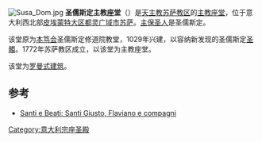 {{unreferenced|time=2015-02-09T08:00:04+00:00}}
{{expand|time=2015-02-09T07:38:19+00:00}}
[[File:Susa_Dom.jpg|thumb]]
'''圣儒斯定主教座堂'''（{{lang-it|Cattedrale di San Giusto}}）是[[天主教苏萨教区|天主教苏萨教区]]的[[主教座堂|主教座堂]]，位于意大利西北部[[皮埃蒙特大区|皮埃蒙特大区]][[都灵广域市|都灵广域市]][[苏萨|苏萨]]。[[主保圣人|主保圣人]]是圣儒斯定。

该堂原为[[本笃会|本笃会]]圣儒斯定修道院教堂，1029年兴建，以容纳新发现的圣儒斯定[[圣髑|圣髑]]。1772年苏萨教区成立，以该堂为主教座堂。 

该堂为[[罗曼式建筑|罗曼式建筑]]。 

==参考==
{{reflist}}
* [http://www.santiebeati.it/dettaglio/92393 Santi e Beati: Santi Giusto, Flaviano e compagni] {{Wayback|url=http://www.santiebeati.it/dettaglio/92393 |date=20201130144437 }} {{it icon}} 
{{coord|45|08|14|N|7|02|41|E|type:landmark_source:kolossus-frwiki|display=title}}

[[Category:意大利宗座圣殿|Category:意大利宗座圣殿]]